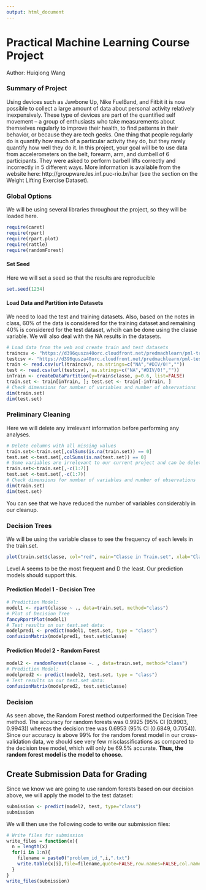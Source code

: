 ---
output: html_document
---
Practical Machine Learning Course Project
========================================================
Author: Huiqiong Wang

### Summary of Project
Using devices such as Jawbone Up, Nike FuelBand, and Fitbit it is now possible to collect a large amount of data about personal activity relatively inexpensively. These type of devices are part of the quantified self movement – a group of enthusiasts who take measurements about themselves regularly to improve their health, to find patterns in their behavior, or because they are tech geeks. One thing that people regularly do is quantify how much of a particular activity they do, but they rarely quantify how well they do it. In this project, your goal will be to use data from accelerometers on the belt, forearm, arm, and dumbell of 6 participants. They were asked to perform barbell lifts correctly and incorrectly in 5 different ways. More information is available from the website here: http://groupware.les.inf.puc-rio.br/har (see the section on the Weight Lifting Exercise Dataset).

### Global Options
We will be using several libraries throughout the project, so they will be loaded here.
```{r,warning=FALSE}
require(caret)
require(rpart)
require(rpart.plot)
require(rattle)
require(randomForest)
```
#### Set Seed
Here we will set a seed so that the results are reproducible
```{r}
set.seed(1234)
```
#### Load Data and Partition into Datasets
We need to load the test and training datasets.  Also, based on the notes in class, 60% of the data is considered for the training dataset and remaining 40% is considered for the test dataset, whcih can be done using the classe variable.  We will also deal with the NA results in the datasets.
```{r,message=FALSE}
# Load data from the web and create train and test datasets
traincsv <- "https://d396qusza40orc.cloudfront.net/predmachlearn/pml-training.csv"
testcsv <- "https://d396qusza40orc.cloudfront.net/predmachlearn/pml-testing.csv"
train <- read.csv(url(traincsv), na.strings=c("NA","#DIV/0!",""))
test <- read.csv(url(testcsv), na.strings=c("NA","#DIV/0!",""))
inTrain <- createDataPartition(y=train$classe, p=0.6, list=FALSE)
train.set <- train[inTrain, ]; test.set <- train[-inTrain, ]
# Check dimensions for number of variables and number of observations
dim(train.set)
dim(test.set)
```
### Preliminary Cleaning
Here we will delete any irrelevant information before performing any analyses.
```{r}
# Delete columns with all missing values
train.set<-train.set[,colSums(is.na(train.set)) == 0]
test.set <-test.set[,colSums(is.na(test.set)) == 0]
# Some variables are irrelevant to our current project and can be deleted:
train.set<-train.set[,-c(1:7)]
test.set <-test.set[,-c(1:7)]
# Check dimensions for number of variables and number of observations
dim(train.set)
dim(test.set)
```
You can see that we have reduced the number of variables considerably in our cleanup.

### Decision Trees
We will be using the variable classe to see the frequency of each levels in the train.set.
```{r}
plot(train.set$classe, col="red", main="Classe in Train.set", xlab="Classe", ylab="Frequency")
```
Level A seems to be the most frequent and D the least. Our prediction models should support this.

#### Prediction Model 1 - Decision Tree
```{r}
# Prediction Model:
model1 <- rpart(classe ~ ., data=train.set, method="class")
# Plot of Decision Tree
fancyRpartPlot(model1)
# Test results on our test.set data:
modelpred1 <- predict(model1, test.set, type = "class")
confusionMatrix(modelpred1, test.set$classe)
```
#### Prediction Model 2 - Random Forest
```{r}
model2 <- randomForest(classe ~. , data=train.set, method="class")
# Prediction Model:
modelpred2 <- predict(model2, test.set, type = "class")
# Test results on our test.set data:
confusionMatrix(modelpred2, test.set$classe)
```

### Decision
As seen above, the Random Forest method outperformed the Decision Tree method.  The accuracy for random forests was 0.9925  (95% CI (0.9903, 0.9943)) whereas the decision tree was 0.6953 (95% CI (0.6849, 0.7054)). Since our accuracy is above 99% for the random forest model in our cross-validation data, we should see very few misclassifications as compared to the decision tree model, which will only be 69.5% accurate. **Thus, the random forest model is the model to choose.**


## Create Submission Data for Grading
Since we know we are going to use random forests based on our decision above, we will apply the model to the test dataset:
```{r}
submission <- predict(model2, test, type="class")
submission
```
We will then use the following code to write our submission files:
```{r,eval=FALSE}
# Write files for submission
write_files = function(x){
  n = length(x)
  for(i in 1:n){
    filename = paste0("problem_id_",i,".txt")
    write.table(x[i],file=filename,quote=FALSE,row.names=FALSE,col.names=FALSE)
  }
}
write_files(submission)
```